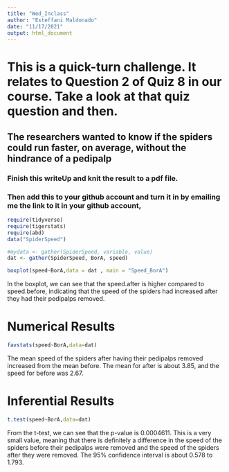 ```yaml
---
title: "Wed_Inclass"
author: "Esteffani Maldonado"
date: "11/17/2021"
output: html_document
---
```


# This is a quick-turn challenge.  It relates to Question 2 of Quiz 8 in our course. Take a look at that quiz question and then.

## The researchers wanted to know if the spiders could run faster, on average, without the hindrance of a pedipalp

### Finish this writeUp and knit the result to a pdf file.  


### Then add this to your github account and turn it in by emailing me the link to it in your github account,



```r
require(tidyverse)
require(tigerstats)
require(abd)
data("SpiderSpeed")
```

```r
#mydata <- gather(SpiderSpeed, variable, value) 
dat <- gather(SpiderSpeed, BorA, speed)
```

```r
boxplot(speed~BorA,data = dat , main = "Speed_BorA")
```
  
In the boxplot, we can see that the speed.after is higher compared to speed.before, indicating that the speed of the spiders had increased after they had their pedipalps removed.
  
# Numerical Results
  
```r
favstats(speed~BorA,data=dat)
```  
   
The mean speed of the spiders after having their pedipalps removed increased from the mean before. The mean for after is about 3.85, and the speed for before was 2.67.
 
 
# Inferential Results

```r
t.test(speed~BorA,data=dat)
```
  
From the t-test, we can see that the p-value is 0.0004611. This is a very small value, meaning that there is definitely a difference in the speed of the spiders before their pedipalps were removed and the speed of the spiders after they were removed. The 95% confidence interval is about 0.578 to 1.793. 
  

